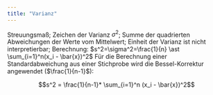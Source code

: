 ```yaml
---
title: "Varianz"
---
```

Streuungsmaß; Zeichen der Varianz $\sigma^2$; Summe der quadrierten Abweichungen der Werte vom Mittelwert; Einheit der Varianz ist nicht interpretierbar; Berechnung: $s^2=\sigma^2=\frac{1}{n} \ast \sum_{i=1}^n(x_i - \bar{x})^2$
Für die Berechnung einer Standardabweichung aus einer Stichprobe wird die Bessel-Korrektur angewendet ($\frac{1}{n-1}$):

$$s^2 = \frac{1}{n-1}* \sum_{i=1}^n (x_i - \bar{x})^2$$


